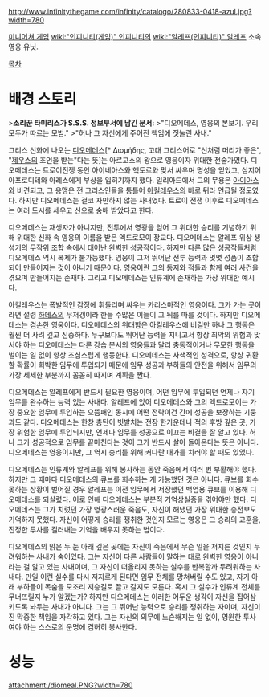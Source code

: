 http://www.infinitythegame.com/infinity/catalogo/280833-0418-azul.jpg?width=780


[[미니어쳐 게임]] [[wiki:"인피니티(게임)" 인피니티]]의 [[wiki:"알레프(인피니티)" 알레프]] 소속 영웅 유닛.

[[목차]]

= 배경 스토리 =

>'''소리꾼 타미리스가 S.S.S. 정보부서에 남긴 문서:'''
>"디오메데스, 영웅의 본보기. 우리 모두가 따르는 모범."
>"허나 그 자신에게 주어진 책임에 짓눌린 사내."

그리스 신화에 나오는 [[디오메데스]][* Διομήδης, 고대 그리스어로 "신처럼 머리가 좋은", "[[제우스]]의 조언을 받는"다는 뜻]는 아르고스의 왕으로 영웅이자 위대한 전술가였다. 디오메데스는 트로이전쟁 동안 아이네아스와 헥토르와 맞서 싸우며 명성을 얻었고, 심지어 아프로디테와 아레스에게 부상을 입히기까지 했다. 일리아드에서 그의 무용은 [[아이아스]]와 비견되고, 그 용맹은 전 그리스인들을 통틀어 [[아킬레우스]]의 바로 뒤라 언급될 정도였다. 하지만 디오메데스는 결코 자만하지 않는 사내였다. 트로이 전쟁 이후로 디오메데스는 여러 도시를 세우고 신으로 숭배 받았다고 한다.

디오메데스는 재생자가 아니지만, 전투에서 영광을 얻어 그 위대한 승리를 기념하기 위해 위대한 신화 속 영웅의 이름을 받은 엑드로모이 장교다. 디오메데스는 알레프 위상 생성기의 무작위 조합 속에서 태어난 완벽한 성공작이다. 하지만 다른 많은 성공작들처럼 디오메데스 역시 복제가 불가능했다. 영웅이 그저 뛰어난 전투 능력과 몇몇 성품이 조합되어 만들어지는 것이 아니기 때문이다. 영웅이란 그의 동지와 적들과 함께 여러 사건을 겪으며 만들어지는 존재다. 그리고 디오메데스는 인류계에 존재하는 가장 위대한 예시다.

아킬레우스는 폭발적인 감정에 휘둘리며 싸우는 카리스마적인 영웅이다. 그가 가는 곳이라면 설령 [[하데스]]의 무저갱이라 한들 수많은 이들이 그 뒤를 따를 것이다. 하지만 디오메데스는 겸손한 영웅이다. 디오메데스의 위대함은 아킬레우스에 비길만 하나 그 행동은 훨씬 더 사려 깊고 신중하다. 누구보다도 뛰어난 능력을 지니고서 항상 최악의 위험과 맞서야 하는 디오메데스는 다른 강습 분서의 영웅들과 달리 충동적이거나 무모한 행동을 벌이는 일 없이 항상 조심스럽게 행동한다. 디오메데스는 사색적인 성격으로, 항상 귀환할 확률이 희박한 임무에 투입되기 때문에  임무 성공과 부하들의 안전을 위해서 임무의 가장 세세한 부분까지 꼼꼼히 따지며 계획을 짠다.

디오메데스는 알레프에게 반드시 필요한 영웅이며, 어떤 임무에 투입되던 언제나 자기 임무를 완수하는 능력 있는 사내다.  알레프에 있어 디오메데스와 그의 엑드로모이는 가장 중요한 임무에 투입하는 으뜸패인 동시에 어떤 전략이건 간에 성공을 보장하는 기둥과도 같다. 디오메데스는 한창 총탄이 빗발치는 전장 한가운데나 적의 후방 깊은 곳, 가장 위험한 임무에 투입되지만, 언제나 임무를 성공으로 이끄는 비결을 잘 알고 있다. 허나 그가 성공적으로 임무를 끝마친다는 것이 그가 반드시 살아 돌아온다는 뜻은 아니다. 디오메데스는 영웅이지만, 그 역시 승리를 위해 커다란 대가를 치러야 할 때도 있었다.

디오메데스는 인류계와 알레프를 위해 봉사하는 동안 죽음에서 여러 번 부활해야 했다. 하지만 그 때마다 디오메데스의 큐브를 회수하는 게 가능했던 것은 아니다. 큐브를 회수 못하는 상황이 벌어질 경우 알레프는 이전 임무에서 저장했던 백업용 큐브를 이용해 디오메데스를 되살렸다. 이로 인해 디오메데스는 부분적 기억상실증을 겪어야만 했다. 디오메데스는 그가 치렀던 가장 영광스러운 죽음도, 자신이 해냈던 가장 위대한 승전보도 기억하지 못했다. 자신이 어떻게 승리를 쟁취한 것인지 모르는 영웅은 그 승리의 교훈을, 진정한 투사를 길러내는 기억을 배우지 못하는 법이다.

디오메데스의 맑은 두 눈 아래 깊은 곳에는 자신이 죽음에서 무슨 일을 저지른 것인지 두려워하는 사내가 숨어있다. 그는 자신이 다른 사람들이 말하는 대로 완벽한 영웅이 아니라는 걸 알고 있는 사내이며, 그 자신이 떠올리지 못하는 실수를 반복할까 두려워하는 사내다. 만일 이런 실수를 다시 저지르게 된다면 임무 전체를 망쳐버릴 수도 있고, 자기 아래 부하들이 목숨을 모조리 저승길로 끌고 갈지도 모른다. 혹시 그 실수가 인류계 전체를 무너뜨릴지 누가 알겠는가? 하지만 디오메데스는 이러한 어두운 생각이 자신을 집어삼키도록 놔두는 사내가 아니다. 그는 그 뛰어난 능력으로 승리를 쟁취하는 자이며, 자신이 진 막중한 책임을 자각하고 있다. 그는 자신의 의무에 느슨해지는 일 없이, 영원한 투사여야 하는 스스로의 운명에 겸허히 봉사한다.

= 성능 =

attachment:/diomeal.PNG?width=780
